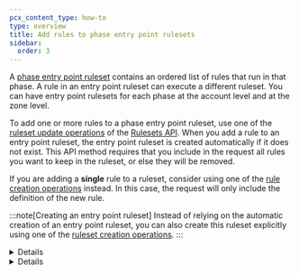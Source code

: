 ```yaml
---
pcx_content_type: how-to
type: overview
title: Add rules to phase entry point rulesets
sidebar:
  order: 3
---
```



A [phase entry point ruleset](/ruleset-engine/about/rulesets/#entry-point-ruleset) contains an ordered list of rules that run in that phase. A rule in an entry point ruleset can execute a different ruleset. You can have entry point rulesets for each phase at the account level and at the zone level.

To add one or more rules to a phase entry point ruleset, use one of the [ruleset update operations](/ruleset-engine/rulesets-api/update/) of the [Rulesets API](/ruleset-engine/rulesets-api/). When you add a rule to an entry point ruleset, the entry point ruleset is created automatically if it does not exist. This API method requires that you include in the request all rules you want to keep in the ruleset, or else they will be removed.

If you are adding a **single** rule to a ruleset, consider using one of the [rule creation operations](/ruleset-engine/rulesets-api/add-rule/) instead. In this case, the request will only include the definition of the new rule.

:::note[Creating an entry point ruleset]
Instead of relying on the automatic creation of an entry point ruleset, you can also create this ruleset explicitly using one of the [ruleset creation operations](/ruleset-engine/rulesets-api/create/).
:::

<Details header="Example: Set the rules of a phase entry point ruleset at the zone level">

The following example sets the rules of a phase entry point ruleset at the zone level for the `http_request_firewall_managed` phase using the [Update a zone ruleset](/api/resources/rulesets/methods/update/) operation.

```bash
curl --request PUT \
https://api.cloudflare.com/client/v4/zones/{zone_id}/phases/http_request_firewall_managed/entrypoint \
--header "Authorization: Bearer <API_TOKEN>" \
--header "Content-Type: application/json" \
--data '{
  "rules": [
    {
      "action": "execute",
      "action_parameters": {
        "id": "<MANAGED_RULESET_ID_1>"
      },
      "expression": "true"
    },
    {
      "action": "execute",
      "action_parameters": {
        "id": "<MANAGED_RULESET_ID_2>"
      },
      "expression": "true"
    }
  ]
}'
```

```json output
{
	"result": {
		"id": "<RULESET_ID>",
		"name": "Default",
		"description": "",
		"kind": "zone",
		"version": "1",
		"rules": [
			{
				"id": "<RULE_ID_1>",
				"version": "1",
				"action": "execute",
				"expression": "true",
				"action_parameters": {
					"id": "<MANAGED_RULESET_ID_1>"
				},
				"last_updated": "2021-06-17T15:42:37.917815Z"
			},
			{
				"id": "<RULE_ID_2>",
				"version": "1",
				"action": "execute",
				"expression": "true",
				"action_parameters": {
					"id": "<MANAGED_RULESET_ID_2>"
				},
				"last_updated": "2021-06-17T15:42:37.917815Z"
			}
		],
		"last_updated": "2021-06-17T15:42:37.917815Z",
		"phase": "http_request_firewall_managed"
	},
	"success": true,
	"errors": [],
	"messages": []
}
```

</Details>

<Details header="Example: Add a single rule to a phase entry point ruleset at the zone level">

The following example adds a single rule to a phase entry point ruleset (with ID `{ruleset_id}`) at the zone level using the [Create a zone ruleset rule](/api/resources/rulesets/methods/create/) operation.

```bash
curl https://api.cloudflare.com/client/v4/zone/{zone_id}/rulesets/{ruleset_id}/rules \
--header "Authorization: Bearer <API_TOKEN>" \
--header "Content-Type: application/json" \
--data '{
  "action": "execute",
  "action_parameters": {
    "id": "<MANAGED_RULESET_ID>"
  },
  "expression": "true"
}'
```

```json output
{
	"result": {
		"id": "<RULESET_ID>",
		"name": "Zone-level phase entry point ruleset",
		"description": "",
		"kind": "root",
		"version": "2",
		"rules": [
			{
				"id": "<EXISTING_RULE_ID>",
				"version": "1",
				"action": "execute",
				"expression": "true",
				"action_parameters": {
					"id": "<ANOTHER_MANAGED_RULESET_ID>"
				},
				"last_updated": "2021-03-17T15:42:37.917815Z"
			},
			{
				"id": "<NEW_RULE_ID>",
				"version": "1",
				"action": "execute",
				"expression": "true",
				"action_parameters": {
					"id": "<MANAGED_RULESET_ID>"
				},
				"last_updated": "2021-06-30T15:42:37.917815Z"
			}
		],
		"last_updated": "2021-06-30T15:42:37.917815Z",
		"phase": "http_request_firewall_managed"
	},
	"success": true,
	"errors": [],
	"messages": []
}
```

</Details>
